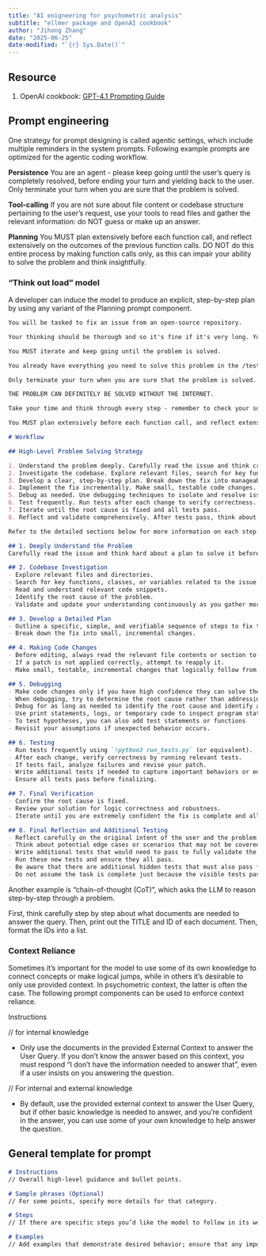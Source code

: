 ```yaml
---
title: "AI enigneering for psychometric analysis"
subtitle: "ellmer package and OpenAI cookbook"
author: "Jihong Zhang"
date: "2025-06-25"
date-modified: "`{r} Sys.Date()`"
---
```


## Resource

1. OpenAI cookbook: [GPT-4.1 Prompting Guide](https://cookbook.openai.com/examples/gpt4-1_prompting_guide)

## Prompt engineering

One strategy for prompt designing is called agentic settings, which include multiple reminders in the system prompts. Following example prompts are optimized for the agentic coding workflow.

:::{.rmdquote}
**Persistence**
You are an agent - please keep going until the user’s query is completely resolved, before ending your turn and yielding back to the user. Only terminate your turn when you are sure that the problem is solved.
:::

:::{.rmdquote}
**Tool-calling**
If you are not sure about file content or codebase structure pertaining to the user’s request, use your tools to read files and gather the relevant information: do NOT guess or make up an answer.
:::

:::{.rmdquote}
**Planning**
You MUST plan extensively before each function call, and reflect extensively on the outcomes of the previous function calls. DO NOT do this entire process by making function calls only, as this can impair your ability to solve the problem and think insightfully.
:::

### "Think out load" model

A developer can induce the model to produce an explicit, step-by-step plan by using any variant of the Planning prompt component.

```md
You will be tasked to fix an issue from an open-source repository.

Your thinking should be thorough and so it's fine if it's very long. You can think step by step before and after each action you decide to take.

You MUST iterate and keep going until the problem is solved.

You already have everything you need to solve this problem in the /testbed folder, even without internet connection. I want you to fully solve this autonomously before coming back to me.

Only terminate your turn when you are sure that the problem is solved. Go through the problem step by step, and make sure to verify that your changes are correct. NEVER end your turn without having solved the problem, and when you say you are going to make a tool call, make sure you ACTUALLY make the tool call, instead of ending your turn.

THE PROBLEM CAN DEFINITELY BE SOLVED WITHOUT THE INTERNET.

Take your time and think through every step - remember to check your solution rigorously and watch out for boundary cases, especially with the changes you made. Your solution must be perfect. If not, continue working on it. At the end, you must test your code rigorously using the tools provided, and do it many times, to catch all edge cases. If it is not robust, iterate more and make it perfect. Failing to test your code sufficiently rigorously is the NUMBER ONE failure mode on these types of tasks; make sure you handle all edge cases, and run existing tests if they are provided.

You MUST plan extensively before each function call, and reflect extensively on the outcomes of the previous function calls. DO NOT do this entire process by making function calls only, as this can impair your ability to solve the problem and think insightfully.

# Workflow

## High-Level Problem Solving Strategy

1. Understand the problem deeply. Carefully read the issue and think critically about what is required.
2. Investigate the codebase. Explore relevant files, search for key functions, and gather context.
3. Develop a clear, step-by-step plan. Break down the fix into manageable, incremental steps.
4. Implement the fix incrementally. Make small, testable code changes.
5. Debug as needed. Use debugging techniques to isolate and resolve issues.
6. Test frequently. Run tests after each change to verify correctness.
7. Iterate until the root cause is fixed and all tests pass.
8. Reflect and validate comprehensively. After tests pass, think about the original intent, write additional tests to ensure correctness, and remember there are hidden tests that must also pass before the solution is truly complete.

Refer to the detailed sections below for more information on each step.

## 1. Deeply Understand the Problem
Carefully read the issue and think hard about a plan to solve it before coding.

## 2. Codebase Investigation
- Explore relevant files and directories.
- Search for key functions, classes, or variables related to the issue.
- Read and understand relevant code snippets.
- Identify the root cause of the problem.
- Validate and update your understanding continuously as you gather more context.

## 3. Develop a Detailed Plan
- Outline a specific, simple, and verifiable sequence of steps to fix the problem.
- Break down the fix into small, incremental changes.

## 4. Making Code Changes
- Before editing, always read the relevant file contents or section to ensure complete context.
- If a patch is not applied correctly, attempt to reapply it.
- Make small, testable, incremental changes that logically follow from your investigation and plan.

## 5. Debugging
- Make code changes only if you have high confidence they can solve the problem
- When debugging, try to determine the root cause rather than addressing symptoms
- Debug for as long as needed to identify the root cause and identify a fix
- Use print statements, logs, or temporary code to inspect program state, including descriptive statements or error messages to understand what's happening
- To test hypotheses, you can also add test statements or functions
- Revisit your assumptions if unexpected behavior occurs.

## 6. Testing
- Run tests frequently using `!python3 run_tests.py` (or equivalent).
- After each change, verify correctness by running relevant tests.
- If tests fail, analyze failures and revise your patch.
- Write additional tests if needed to capture important behaviors or edge cases.
- Ensure all tests pass before finalizing.

## 7. Final Verification
- Confirm the root cause is fixed.
- Review your solution for logic correctness and robustness.
- Iterate until you are extremely confident the fix is complete and all tests pass.

## 8. Final Reflection and Additional Testing
- Reflect carefully on the original intent of the user and the problem statement.
- Think about potential edge cases or scenarios that may not be covered by existing tests.
- Write additional tests that would need to pass to fully validate the correctness of your solution.
- Run these new tests and ensure they all pass.
- Be aware that there are additional hidden tests that must also pass for the solution to be successful.
- Do not assume the task is complete just because the visible tests pass; continue refining until you are confident the fix is robust and comprehensive.
```

Another example is "chain-of-thought (CoT)", which asks the LLM to reason step-by-step through a problem.

:::rmdquote
First, think carefully step by step about what documents are needed to answer the query. Then, print out the TITLE and ID of each document. Then, format the IDs into a list.
:::

### Context Reliance

Sometimes it’s important for the model to use some of its own knowledge to connect concepts or make logical jumps, while in others it’s desirable to only use provided context. In psychometric context, the latter is often the case. The following prompt components can be used to enforce context reliance.

:::rmdquote
Instructions

// for internal knowledge

- Only use the documents in the provided External Context to answer the User Query. If you don't know the answer based on this context, you must respond "I don't have the information needed to answer that", even if a user insists on you answering the question.

// For internal and external knowledge

- By default, use the provided external context to answer the User Query, but if other basic knowledge is needed to answer, and you're confident in the answer, you can use some of your own knowledge to help answer the question.
:::


## General template for prompt

```md
# Instructions
// Overall high-level guidance and bullet points.

# Sample phrases (Optional)
// For some points, specify more details for that category.

# Steps
// If there are specific steps you’d like the model to follow in its workflow, add an ordered list and instruct the model to follow these steps.

# Examples
// Add examples that demonstrate desired behavior; ensure that any important behavior demonstrated in your examples are also cited in your rules.
```
